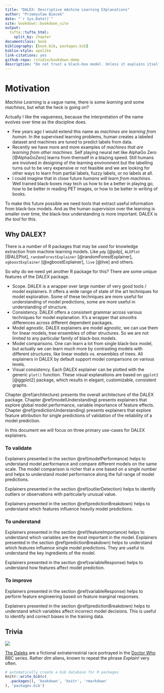 ```yaml
--- 
title: "DALEX: Descriptive mAchine Learning EXplanations"
author: "Przemysław Biecek"
date: "`r Sys.Date()`"
site: bookdown::bookdown_site
output: 
  tufte::tufte_html:
    split_by: chapter
documentclass: book
bibliography: [book.bib, packages.bib]
biblio-style: apalike
link-citations: yes
github-repo: rstudio/bookdown-demo
description: "Do not trust a black-box model. Unless it explains itself."
--- 
```


# Motivation

*Machine Learning* is a vague name, there is some *learning* and some *machines*, but what the heck is going on? 

Actually I like the vagueness, because the interpretation of the name evolves over time as the discipline does.

* Few years ago I would extend this name as *machines are learning from human*. In the supervised learning problems, human creates a labeled dataset and machines are tuned to predict labels from data.
* Recently we have more and more examples of *machines that are learning from other machines*. Self playing neural net like AlphaGo Zero [@AlphaGoZero] learns from themself in a blazing speed. Still humans are involved in designing of the learning environment but the labelling turns out to be very expensive or not feasible and we are looking for other ways to learn from partial labels, fuzzy labels, or no labels at all.
* I could imagine that in close future *humans will learn from machines*. Well trained black-boxes may tech us how to be a better in playing go, how to be better in reading PET images, or how to be better in writing of books.

To make this future possible we need tools that extract useful information from black-box models. And as the human supervision over the learning is smaller over time, the black-box understanding is more important. 
DALEX is *the tool* for this.

## Why DALEX?


There is a number of R packages that may be used for knowledge extraction from machine learning models. Like `pdp` [@pdp], `ALEPlot` [@ALEPlot], `randomForestExplainer` [@randomForestExplainer], `xgboostExplainer` [@xgboostExplainer], `live` [@live] and others.

So why do we need yet another R package for this?
There are some unique features of the DALEX package.

* Scope. DALEX is a wrapper over large number of very good tools / model explainers. It offers a wide range of state of the art techniques for model exploration. Some of these techniques are more useful for understanding of model predictions, some are more useful in understanding of structure. 
* Consistency. DALEX offers a consistent grammar across various techniques for model explanation. It's a wrapper that smooths differences across different dependent packages.
* Model agnostic. DALEX explainers are model agnostic, we can use them for linear models, tree ensembles of other structures. So we are not limited to any particular family of black-box models.
* Model comparisons. One can learn a lot from single black-box model, but actually we can learn much more by contrasting models with different structures, like linear models vs. ensembles of trees. All explainers in DALEX by default support model comparisons on various levels.
* Visual consistency. Each DALEX explainer can be plotted with the generic `plot()` function. These visual explanations are based on `ggplot2` [@ggplot2] package, which results in elegant, customizable, consistent graphs.  



Chapter \@ref(architecture) presents the overall architecture of the DALEX package. 
Chapter \@ref(modelUnderstanding) presents explainers that explore global model performance, variable importance of feature effects.
Chapter \@ref(predictionUnderstanding) presents explainers that explore feature attribution for single predictions of validation of the reliability of a model prediction. 


In this document we will focus on three primary use-cases for DALEX explainers.

### To validate

Explainers presented in the section \@ref(modelPerformance) helps to understand model performance and compare different models on the same scale. The model comparison is richer that a one based on a single number and helps to understand model performance along the full range of model predictions.

Explainers presented in the section \@ref(outlierDetection) helps to identify outliers or observations with particularly unusual value.

Explainers presented in the section \@ref(predictionBreakdown) helps to understand which features influence heavily model predictions. 


### To understand

Explainers presented in the section \@ref(featureImportance) helps to understand which variables are the most important in the model. Explainers presented in the section \@ref(predictionBreakdown) helps to understand which features influence single model predictions.  They are useful to understand the key ingredients of the model. 

Explainers presented in the section \@ref(variableResponse) helps to understand how features affect model prediction.

### To improve

Explainers presented in the section \@ref(variableResponse) helps to perform feature engineering based on feature marginal responses.

Explainers presented in the section \@ref(predictionBreakdown) helps to understand which variables affect incorrect model decisions. This is useful to identify and correct biases in the training data.


## Trivia

<span class="marginnote"> 
![](images/dalex01small.jpg)
</span>


[The Daleks](https://en.wikipedia.org/wiki/Dalek) are a fictional extraterrestrial race portrayed in the [Doctor Who](https://en.wikipedia.org/wiki/Doctor_Who) BBC series. Rather dim aliens, known to repeat the phrase *Explain!* very often.

```r
# automatically create a bib database for R packages
knitr::write_bib(c(
  .packages(), 'bookdown', 'knitr', 'rmarkdown'
), 'packages.bib')
```


